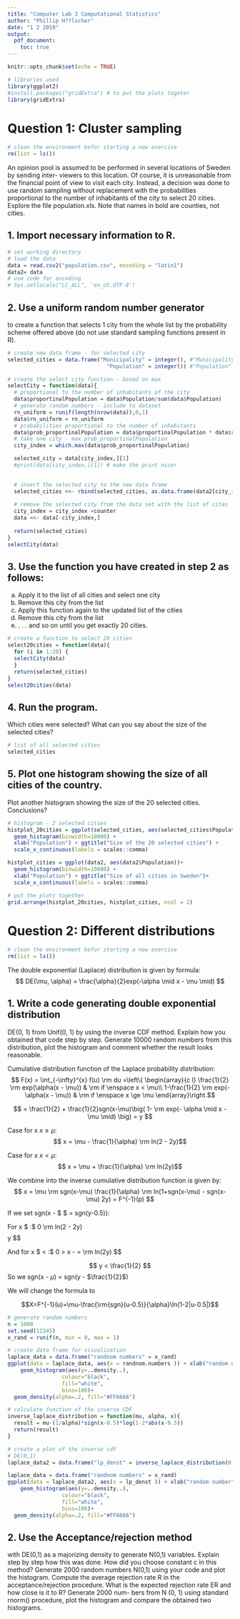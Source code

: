 ```yaml
---
title: "Computer Lab 3 Computational Statistics"
author: "Phillip H??lscher"
date: "1 2 2019"
output: 
  pdf_document:
    toc: true 
---
```


```r
knitr::opts_chunk$set(echo = TRUE)
```


```r
# libraries used
library(ggplot2)
#install.packages("gridExtra") # to put the plots togeter
library(gridExtra)
```

# Question 1: Cluster sampling
```r
# clean the environment befor starting a new exercise
rm(list = ls())
```


An opinion pool is assumed to be performed in several locations of Sweden by sending inter- viewers to this location. Of course, it is unreasonable from the financial point of view to visit each city. Instead, a decision was done to use random sampling without replacement with the probabilities proportional to the number of inhabitants of the city to select 20 cities. Explore the file population.xls. Note that names in bold are counties, not cities.


## 1. Import necessary information to R.
```r
# set working directory
# load the data
data = read.csv2("population.csv", encoding = "latin1")
data2= data
# use code for encoding
# Sys.setlocale("LC_ALL", 'en_US.UTF-8')
``` 

## 2. Use a uniform random number generator 
to create a function that selects 1 city from the whole list by the probability scheme offered above (do not use standard sampling functions present in R).

```r
# create new data frame - for selected city
selected_cities = data.frame("Municipality" = integer(), #"Municipality"
                               "Population" = integer()) #"Population"
```


```r
# create the select city function - based on max
selectCity = function(data){
  # proportional to the number of inhabitants of the city
  data$proportinalPopulation = data$Population/sum(data$Population)
  # generate random numbers - include to dataset
  rn_uniform = runif(length(nrow(data)),0,1)
  data$rn_uniform = rn_uniform
  # probabilities proportional to the number of inhabitants
  data$prob_proportinalPopulation = data$proportinalPopulation * data$rn_uniform
  # take one city - max prob_proportinalPopulation
  city_index = which.max(data$prob_proportinalPopulation)

  selected_city = data[city_index,][1]
  #print(data[city_index,][1]) # make the print nicer
  

  # insert the selected city to the new data frame
  selected_cities <<- rbind(selected_cities, as.data.frame(data2[city_index,]))
  
  # remove the selected city from the data set with the list of cites
  city_index = city_index +counter
  data <<- data[-city_index,]
  
  return(selected_cities)
}
selectCity(data)

```

## 3. Use the function you have created in step 2 as follows:
(a) Apply it to the list of all cities and select one city 
(b) Remove this city from the list
(c) Apply this function again to the updated list of the cities 
(d) Remove this city from the list
(e) . . . and so on until you get exactly 20 cities.

```r
# create a function to select 20 cities
select20cities = function(data){
  for (i in 1:20) {
  selectCity(data)
  }
  return(selected_cities)
}
select20cities(data)
```

## 4. Run the program. 
Which cities were selected? What can you say about the size of the
selected cities?
```r
# list of all selected cities
selected_cities
```

## 5. Plot one histogram showing the size of all cities of the country.
Plot another histogram showing the size of the 20 selected cities. Conclusions?

```r
# histogram - 2 selected cities
histplot_20cities = ggplot(selected_cities, aes(selected_cities$Population))+
  geom_histogram(binwidth=10000) +
  xlab("Population") + ggtitle("Size of the 20 selected cities") +
  scale_x_continuous(labels = scales::comma)
```

```r
histplot_cities = ggplot(data2, aes(data2$Population))+
  geom_histogram(binwidth=10000) +
  xlab("Population") + ggtitle("Size of all cities in Sweden")+
  scale_x_continuous(labels = scales::comma)
```

```r
# put the plots together
grid.arrange(histplot_20cities, histplot_cities, ncol = 2)
```


# Question 2: Different distributions
```r
# clean the environment befor starting a new exercise
rm(list = ls())
```

The double exponential (Laplace) distribution is given by formula:
$$ DE(\mu, \alpha) = \frac{\alpha}{2}exp(-\alpha \mid x - \mu \mid) $$


## 1. Write a code generating double exponential distribution 
DE(0, 1) from Unif(0, 1) by using the inverse CDF method. Explain how you obtained that code step by step. Generate 10000 random numbers from this distribution, plot the histogram and comment whether the result looks reasonable.

Cumulative distribution function of the Laplace probability distribution:
$$ F(x) = \int_{-\infty}^{x}  f(u) \rm du  =\left\{
\begin{array}{c l}	
    \frac{1}{2} \rm exp(\alpha(x - \mu))  & \rm if \enspace  x < \mu\\
     1-\frac{1}{2} \rm exp(-\alpha(x - \mu)) & \rm if \enspace x \ge \mu
\end{array}\right.$$


$$ = \frac{1}{2} + \frac{1}{2}sgn(x-\mu)\big( 1- \rm exp(- \alpha \mid x - \mu \mid) \big) = y  $$

Case for x $x \ge \mu$:
$$ x = \mu - \frac{1}{\alpha} \rm ln(2 - 2y)$$

Case for x $x < \mu$:
$$ x = \mu + \frac{1}{\alpha} \rm ln(2y)$$

We combine into the inverse cumulative distribution function is given by:
$$  x = \mu \rm sgn(x-\mu) \frac{1}{\alpha} \rm ln(1+sgn(x-\mu) - sgn(x-\mu) 2y) = F^{-1}(p)  $$  

If we set sgn(x - $ \mu$ = sgn(y-0.5)):

For x $ \ge \mu$:
$$ 0 \leq \frac{1}{\alpha} \rm ln(2 - 2y) \Leftrightarrow  $$
$$ y \ge \frac{1}{2}$$

And for x $ < \mu$:
$$ 0 > x - \mu = \frac{1}{\alpha} \rm ln(2y)  \Leftrightarrow $$

$$ y < \frac{1}{2}  $$
So we sgn(x - $\mu$) = sgn(y - $\frac{1}{2}$)

We will change the formula to

$$X=F^{-1}(u)=\mu-\frac{\rm{sgn}(u-0.5)}{\alpha}\ln(1-2|u-0.5|)$$ 

```r
# generate random numbers
n = 1000
set.seed(12345)
x_rand = runif(n, min = 0, max = 1)

# create data frame for visualization
laplace_data = data.frame("randnom numbers" = x_rand)
ggplot(data = laplace_data, aes(x = randnom.numbers )) + xlab("random number") +
    geom_histogram(aes(y=..density..),
                 colour="black",
                 fill="white",
                 bins=100)+
  geom_density(alpha=.2, fill="#FF6666")
```

```r
# calculate function of the inverse CDF
inverse_laplace_distribution = function(mu, alpha, x){
  result = mu-(1/alpha)*sign(x-0.5)*log(1-2*abs(x-0.5))
  return(result)
}
```

```r
# create a plot of the inverse cdf
# DE(0,1)
laplace_data2 = data.frame("lp_denst" = inverse_laplace_distribution(0,1,x_rand))

laplace_data = data.frame("randnom numbers" = x_rand)
ggplot(data = laplace_data2, aes(x = lp_denst )) + xlab("random number") +
    geom_histogram(aes(y=..density..),
                 colour="black",
                 fill="white",
                 bins=100)+
  geom_density(alpha=.2, fill="#FF6666")

```



## 2. Use the Acceptance/rejection method 
with DE(0,1) as a majorizing density to generate N(0,1) variables. Explain step by step how this was done. How did you choose constant c in this method? Generate 2000 random numbers N(0,1) using your code and plot the histogram. Compute the average rejection rate R in the acceptance/rejection procedure. What is the expected rejection rate ER and how close is it to R? Generate 2000 num- bers from N (0, 1) using standard rnorm() procedure, plot the histogram and compare the obtained two histograms.
